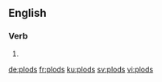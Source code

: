 ==English==

===Verb===
{{head|en|verb form}}

# {{en-third-person singular of|plod}}

[[de:plods]]
[[fr:plods]]
[[ku:plods]]
[[sv:plods]]
[[vi:plods]]